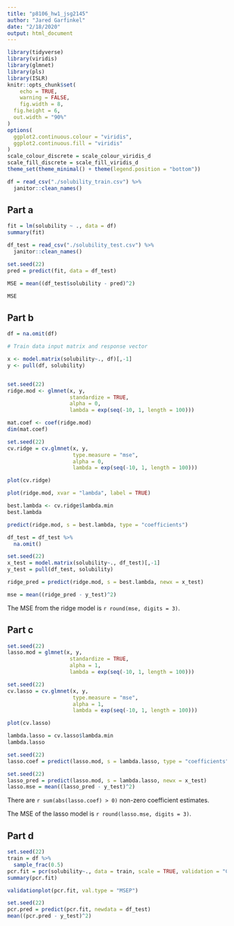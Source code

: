 ```yaml
---
title: "p8106_hw1_jsg2145"
author: "Jared Garfinkel"
date: "2/18/2020"
output: html_document
---
```


```r
library(tidyverse)
library(viridis)
library(glmnet)
library(pls)
library(ISLR)
knitr::opts_chunk$set(
	echo = TRUE,
	warning = FALSE,
	fig.width = 8, 
  fig.height = 6,
  out.width = "90%"
)
options(
  ggplot2.continuous.colour = "viridis",
  ggplot2.continuous.fill = "viridis"
)
scale_colour_discrete = scale_colour_viridis_d
scale_fill_discrete = scale_fill_viridis_d
theme_set(theme_minimal() + theme(legend.position = "bottom"))
```

```r
df = read_csv("./solubility_train.csv") %>% 
  janitor::clean_names()
```

## Part a

```r
fit = lm(solubility ~ ., data = df)
summary(fit)
```

```r
df_test = read_csv("./solubility_test.csv") %>% 
  janitor::clean_names()

set.seed(22)
pred = predict(fit, data = df_test)

MSE = mean((df_test$solubility - pred)^2)

MSE
```

## Part b

```r
df = na.omit(df)

# Train data input matrix and response vector

x <- model.matrix(solubility~., df)[,-1]
y <- pull(df, solubility)


set.seed(22)
ridge.mod <- glmnet(x, y, 
                    standardize = TRUE, 
                    alpha = 0,
                    lambda = exp(seq(-10, 1, length = 100)))

mat.coef <- coef(ridge.mod)
dim(mat.coef)

set.seed(22)
cv.ridge = cv.glmnet(x, y, 
                     type.measure = "mse", 
                     alpha = 0, 
                     lambda = exp(seq(-10, 1, length = 100)))

plot(cv.ridge)
```

```r
plot(ridge.mod, xvar = "lambda", label = TRUE)
```

```r
best.lambda <- cv.ridge$lambda.min
best.lambda
```

```r
predict(ridge.mod, s = best.lambda, type = "coefficients")
```

```r
df_test = df_test %>% 
  na.omit()

set.seed(22)
x_test = model.matrix(solubility~., df_test)[,-1]
y_test = pull(df_test, solubility)

ridge_pred = predict(ridge.mod, s = best.lambda, newx = x_test)

mse = mean((ridge_pred - y_test)^2)
```

The MSE from the ridge model is `r round(mse, digits = 3)`.

## Part c

```r
set.seed(22)
lasso.mod = glmnet(x, y, 
                    standardize = TRUE, 
                    alpha = 1,
                    lambda = exp(seq(-10, 1, length = 100)))
```

```r
set.seed(22)
cv.lasso = cv.glmnet(x, y, 
                     type.measure = "mse", 
                     alpha = 1, 
                     lambda = exp(seq(-10, 1, length = 100)))

plot(cv.lasso)
```

```r
lambda.lasso = cv.lasso$lambda.min
lambda.lasso
```

```r
set.seed(22)
lasso.coef = predict(lasso.mod, s = lambda.lasso, type = "coefficients")
```

```r
set.seed(22)
lasso_pred = predict(lasso.mod, s = lambda.lasso, newx = x_test)
lasso.mse = mean((lasso_pred - y_test)^2)
```

There are `r sum(abs(lasso.coef) > 0)` non-zero coefficient estimates.

The MSE of the lasso model is `r round(lasso.mse, digits = 3)`.

## Part d

```r
set.seed(22)
train = df %>% 
  sample_frac(0.5)
pcr.fit = pcr(solubility~., data = train, scale = TRUE, validation = "CV")
summary(pcr.fit)
```

```r
validationplot(pcr.fit, val.type = "MSEP")
```

```r
set.seed(22)
pcr.pred = predict(pcr.fit, newdata = df_test)
mean((pcr.pred - y_test)^2)
```

